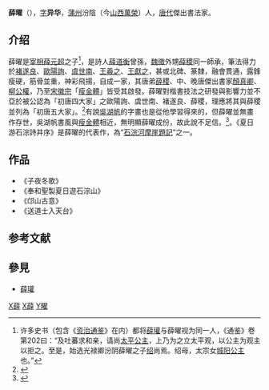 '''薛曜'''（{{bd|？||约704年||catIdx=X薛}}），[[表字|字]]'''异华'''，[[蒲州|蒲州]]汾陰（今[[山西|山西]][[萬榮|萬榮]]）人，[[唐代|唐代]]傑出書法家。

== 介绍 ==

薛曜是[[宰相|宰相]][[薛元超|薛元超]]之子<ref>许多史书（包含《[[资治通鉴|资治通鉴]]》在内）都将[[薛瓘|薛瓘]]与薛曜视为同一人，《通鉴》卷第202曰：“及吐蕃求和亲，请尚[[太平公主|太平公主]]，上乃为之立太平观，以公主为观主以拒之。至是，始选光禄卿汾阴薛曜之子[[薛绍|绍]]尚焉。绍母，太宗女[[城阳公主|城阳公主]]也。”{{fact|这是错误的。据西安碑林指出，薛瓘是[[薛怀昱|薛怀昱]]之后，而薛曜是宰相薛元超之子。}}</ref>，是詩人[[薛道衡|薛道衡]]曾孫，[[魏徵|魏徵]]外甥[[薛稷|薛稷]]同一師承，筆法得力於[[褚遂良|褚遂良]]、[[歐陽詢|歐陽詢]]、[[虞世南|虞世南]]、[[王羲之|王羲之]]、[[王獻之|王獻之]]，甚或北碑、篆隸，融會貫通，露鋒瘦硬，筋骨並重，神彩飛揚，自成一家，其唐弟[[薛稷|薛稷]]、中、晚唐傑出書家[[顏真卿|顏真卿]]、[[柳公權|柳公權]]，乃至[[宋徽宗|宋徽宗]]「[[瘦金體|瘦金體]]」皆受其啟發。薛曜對楷書技法之研發與影響力並不亞於被公認為「初唐四大家」之歐陽詢、虞世南、褚遂良、薛稷，理應將其與薛稷並列為「初唐五大家」。<ref>{{cite web|url=http://books.google.com.hk/books?id=Q0hATGZoKfwC&pg=PA1143&dq=%22%E8%96%9B%E6%9B%9C%22+%E7%98%A6%E9%87%91&ei=w9XZR5uhCJnOtAOY5ajpAQ&sig=F6AmFYEcU_U5-pe-bT0Gzaf5jUY|title=正說宋朝十八帝}}</ref>有說[[吳湖帆|吳湖帆]]的字畫也是從他學習得來的，但薛曜並無畫作存世，吳湖帆書風與[[瘦金體|瘦金體]]相近，無明顯薛曜成份，故此說不足信。<ref>{{cite web|url=http://books.google.com.hk/books?id=6CjvRnquphoC&pg=PA118&dq=%22%E8%96%9B%E6%9B%9C%22&ei=tNfZR7m6G4OQsgPv1Nn2AQ&sig=WUoCKj4Z_OmtBmyc4CtaCrcg4no|title=梅丘生死摩耶夢}}</ref>。《夏日游石淙詩并序》是薛曜的代表作，為“[[石淙河摩崖題記|石淙河摩崖題記]]”之一。

==作品==
*《子夜冬歌》
*《奉和聖製夏日遊石淙山》
*《邙山古意》
*《送道士入天台》

==参考文献==
<div class="references-small">
<references />
</div>

==參見==
*[[薛瓘|薛瓘]]

{{Wikisource}}

[[Category:唐朝畫家|X薛]]
[[Category:万荣县人|X薛]]
[[Category:河东薛氏|Y曜]]

{{China-painter-stub}}
{{唐朝人小作品}}
